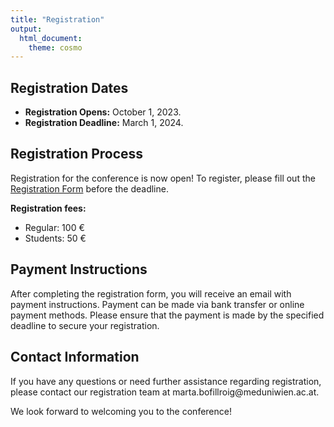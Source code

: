 ---
title: "Registration"
output:
  html_document:
    theme: cosmo
---

<style type="text/css">
h1.title {
  font-size: 36px;
  color: DarkRed;
  text-align: center;
}
</style>

<!-- # Registration -->

## Registration Dates

- **Registration Opens:** October 1, 2023.
- **Registration Deadline:** March 1, 2024.

## Registration Process

Registration for the conference is now open! To register, please fill out the [Registration Form](https://www.conftool.org/admtp-workshop-2024) before the deadline. 
<!-- Registration is free of charge, but a deposit of 50 € will be required before the conference. -->

**Registration fees:** 

- Regular: 100 € 
- Students: 50 €

<!-- ## Deposit Information -->

<!-- - A deposit of 50 € is required to secure your registration. -->
<!-- - The deposit will be returned in full to attendees upon check-in at the conference. -->
<!-- - Please note that the deposit will not be refunded for no-shows or cancellations. -->

## Payment Instructions

After completing the registration form, you will receive an email with payment instructions. Payment can be made via bank transfer or online payment methods. Please ensure that the payment is made by the specified deadline to secure your registration.

## Contact Information

If you have any questions or need further assistance regarding registration, please contact our registration team at marta.bofillroig@meduniwien.ac.at.

We look forward to welcoming you to the conference!

